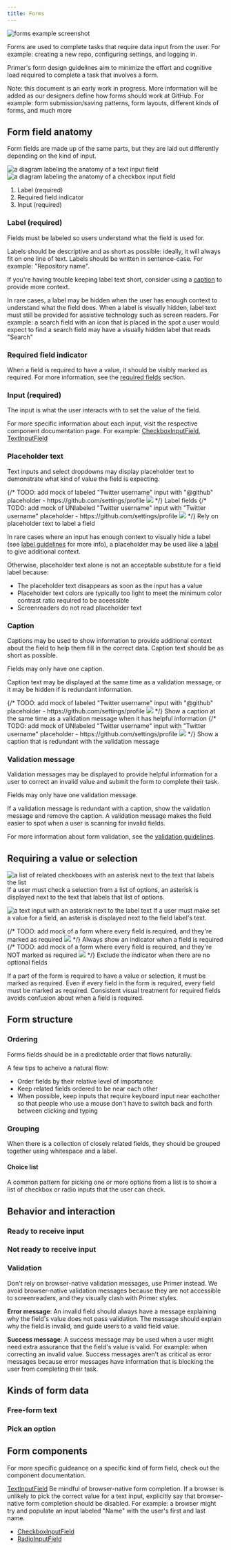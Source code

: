 ```yaml
---
title: Forms
---
```


![forms example screenshot]()
<!--
- login
- user settings
- create repo
-->

Forms are used to complete tasks that require data input from the user. For example: creating a new repo, configuring settings, and logging in.

Primer's form design guidelines aim to minimize the effort and cognitive load required to complete a task that involves a form.

Note: this document is an early work in progress. More information will be added as our designers define how forms should work at GitHub. For example: form submission/saving patterns, form layouts, different kinds of forms, and much more
<!--
TODO:
The following topics will be critical to defining strong guidelines for designing forms:
- Form layout
- Form structure and hierarchy
- Validation messages that apply to the entire form
- Form submission patterns
- Patterns for grouping related fields
- How to deal with forms that are very long or contain multiple parts
- Fields that use a "progressive disclosure" pattern based on whether a setting has been toggled on
-->

## Form field anatomy

Form fields are made up of the same parts, but they are laid out differently depending on the kind of input.

![a diagram labeling the anatomy of a text input field]()
![a diagram labeling the anatomy of a checkbox input field]()

1. Label (required)
2. Required field indicator
3. Input (required)
<!-- TODO: finish listing labeled parts -->

### Label (required)
Fields must be labeled so users understand what the field is used for.

Labels should be descriptive and as short as possible: ideally, it will always fit on one line of text. Labels should be written in sentence-case. For example: "Repository name".

If you're having trouble keeping label text short, consider using a [caption](#caption) to provide more context.

In rare cases, a label may be hidden when the user has enough context to understand what the field does. When a label is visually hidden, label text must still be provided for assistive technology such as screen readers. For example: a search field with an icon that is placed in the spot a user would expect to find a search field may have a visually hidden label that reads "Search"

### Required field indicator
When a field is required to have a value, it should be visibly marked as required. For more information, see the [required fields](#required-fields) section.

### Input (required)
The input is what the user interacts with to set the value of the field.

For more specific information about each input, visit the respective component documentation page. For example: [CheckboxInputField](), [TextInputField]()

### Placeholder text
Text inputs and select dropdowns may display placeholder text to demonstrate what kind of value the field is expecting.

<DoDontContainer>
  <Do>
    {/*
        TODO: add mock of labeled "Twitter username" input with "@github" placeholder - https://github.com/settings/profile
        <img src="https://user-images.githubusercontent.com/24916540/52501276-d3330080-2b94-11e9-954e-38c0f09f8ca1.png" />
    */}
    <Caption>Label fields</Caption>
  </Do>
  <Dont>
    {/*
        TODO: add mock of UNlabeled "Twitter username" input with "Twitter username" placeholder - https://github.com/settings/profile
        <img src="https://user-images.githubusercontent.com/24916540/52501276-d3330080-2b94-11e9-954e-38c0f09f8ca1.png" />
    */}
    <Caption>Rely on placeholder text to label a field</Caption>
  </Dont>
</DoDontContainer>

In rare cases where an input has enough context to visually hide a label (see [label guidelines](#label) for more info), a placeholder may be used like a [label](#label) to give additional context.

Otherwise, placeholder text alone is not an acceptable substitute for a field label because:
- The placeholder text disappears as soon as the input has a value
- Placeholder text colors are typically too light to meet the minimum color contrast ratio required to be aceessible
- Screenreaders do not read placeholder text

### Caption
Captions may be used to show information to provide additional context about the field to help them fill in the correct data. Caption text should be as short as possible.

Fields may only have one caption.

Caption text may be displayed at the same time as a validation message, or it may be hidden if is redundant information.

<DoDontContainer>
  <Do>
    {/*
        TODO: add mock of labeled "Twitter username" input with "@github" placeholder - https://github.com/settings/profile
        <img src="https://user-images.githubusercontent.com/24916540/52501276-d3330080-2b94-11e9-954e-38c0f09f8ca1.png" />
    */}
    <Caption>Show a caption at the same time as a validation message when it has helpful information</Caption>
  </Do>
  <Dont>
    {/*
        TODO: add mock of UNlabeled "Twitter username" input with "Twitter username" placeholder - https://github.com/settings/profile
        <img src="https://user-images.githubusercontent.com/24916540/52501276-d3330080-2b94-11e9-954e-38c0f09f8ca1.png" />
    */}
    <Caption>Show a caption that is redundant with the validation message</Caption>
  </Dont>
</DoDontContainer>

### Validation message
Validation messages may be displayed to provide helpful information for a user to correct an invalid value and submit the form to complete their task.

Fields may only have one validation message.

If a validation message is redundant with a caption, show the validation message and remove the caption. A validation message makes the field easier to spot when a user is scanning for invalid fields.

For more information about form validation, see the [validation guidelines](#invalid-input).

## Requiring a value or selection

<!-- Required parts of the form are marked with a "*" next to the text that labels that part of the form. -->

![a list of related checkboxes with an asterisk next to the text that labels the list]()
If a user must check a selection from a list of options, an asterisk is displayed next to the text that labels that list of options.

![a text input with an asterisk next to the label text]()
If a user must make set a value for a field, an asterisk is displayed next to the field label's text.

<DoDontContainer>
  <Do>
    {/*
        TODO: add mock of a form where every field is required, and they're marked as required
        <img src="https://user-images.githubusercontent.com/24916540/52501276-d3330080-2b94-11e9-954e-38c0f09f8ca1.png" />
    */}
    <Caption>Always show an indicator when a field is required</Caption>
  </Do>
  <Dont>
    {/*
        TODO: add mock of a form where every field is required, and they're NOT marked as required
        <img src="https://user-images.githubusercontent.com/24916540/52501276-d3330080-2b94-11e9-954e-38c0f09f8ca1.png" />
    */}
    <Caption>Exclude the indicator when there are no optional fields</Caption>
  </Dont>
</DoDontContainer>

If a part of the form is required to have a value or selection, it must be marked as required. Even if every field in the form is required, every field must be marked as required. Consistent visual treatment for required fields avoids confusion about when a field is required.

## Form structure

### Ordering
Forms fields should be in a predictable order that flows naturally.

A few tips to acheive a natural flow:
- Order fields by their relative level of importance
- Keep related fields ordered to be near each other
- When possible, keep inputs that require keyboard input near eachother so that people who use a mouse don't have to switch back and forth between clicking and typing

### Grouping
<!--
    TODO: reconsider the use of the word "label" in the sentence below. It could be confused with an input <label>.
    Maybe consider something like "title" or "legend" for label-like things that are not literally a <label>.
-->
When there is a collection of closely related fields, they should be grouped together using whitespace and a label.

#### Choice list

A common pattern for picking one or more options from a list is to show a list of checkbox or radio inputs that the user can check.

## Behavior and interaction

### Ready to receive input

### Not ready to receive input

### Validation

Don't rely on browser-native validation messages, use Primer instead. We avoid browser-native validation messages because they are not accessible to screenreaders, and they visually clash with Primer styles.

**Error message**: An invalid field should always have a message explaining why the field's value does not pass validation. The message should explain why the field is invalid, and guide users to a valid field value.

**Success message**: A success message may be used when a user might need extra assurance that the field's value is valid. For example: when correcting an invalid value. Success messages aren't as critical as error messages because error messages have information that is blocking the user from completing their task.

## Kinds of form data

### Free-form text

### Pick an option

## Form components
For more specific guideance on a specific kind of form field, check out the component documentation.

[TextInputField](/TextInputField)
Be mindful of browser-native form completion. If a browser is unlikely to pick the correct value for a text input, explicitly say that browser-native form completion should be disabled. For example: a browser might try and populate an input labeled "Name" with the user's first and last name.

- [CheckboxInputField](/CheckboxInputField)
- [RadioInputField](/RadioInputField)